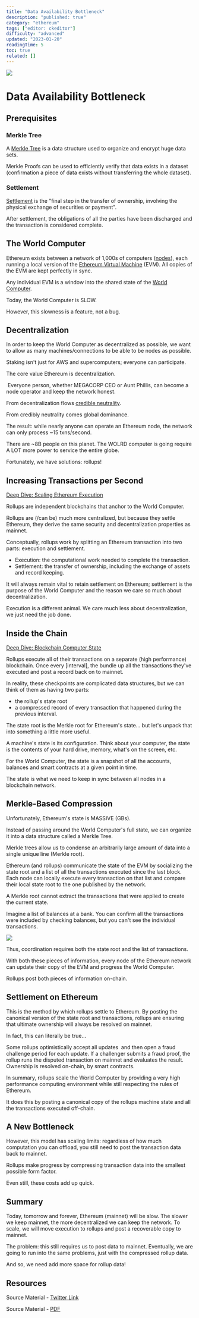 ```yaml
---
title: "Data Availability Bottleneck"
description: "published: true"
category: "ethereum"
tags: ["editor: ckeditor"]
difficulty: "advanced"
updated: "2023-01-20"
readingTime: 5
toc: true
related: []
---
```


![](/images/randomly-sampled-committees-2.jpeg)

# Data Availability Bottleneck

## Prerequisites

### Merkle Tree

A [Merkle Tree](https://inevitableeth.com/home/concepts/merkle-tree) is a data structure used to organize and encrypt huge data sets. 

Merkle Proofs can be used to efficiently verify that data exists in a dataset (confirmation a piece of data exists without transferring the whole dataset).

### Settlement

[Settlement](https://inevitableeth.com/home/concepts/settlement) is the "final step in the transfer of ownership, involving the physical exchange of securities or payment". 

After settlement, the obligations of all the parties have been discharged and the transaction is considered complete. 

## The World Computer

Ethereum exists between a network of 1,000s of computers ([nodes](https://inevitableeth.com/home/ethereum/network/node)), each running a local version of the [Ethereum Virtual Machine](https://inevitableeth.com/home/ethereum/evm) (EVM). All copies of the EVM are kept perfectly in sync. 

Any individual EVM is a window into the shared state of the [World Computer](https://inevitableeth.com/home/ethereum/world-computer).

Today, the World Computer is SLOW.

However, this slowness is a feature, not a bug. 

## Decentralization

In order to keep the World Computer as decentralized as possible, we want to allow as many machines/connections to be able to be nodes as possible. 

Staking isn't just for AWS and supercomputers; everyone can participate.

The core value Ethereum is decentralization.

 Everyone person, whether MEGACORP CEO or Aunt Phillis, can become a node operator and keep the network honest. 

From decentralization flows [credible neutrality](/concepts/credible-neutrality). 

From credibly neutrality comes global dominance.

The result: while nearly anyone can operate an Ethereum node, the network can only process ~15 txns/second.

There are ~8B people on this planet. The WOLRD computer is going require A LOT more power to service the entire globe.

Fortunately, we have solutions: rollups!

## Increasing Transactions per Second

[Deep Dive: Scaling Ethereum Execution](/ethereum/upgrades/scaling/execution)

Rollups are independent blockchains that anchor to the World Computer. 

Rollups are (/can be) much more centralized, but because they settle Ethereum, they derive the same security and decentralization properties as mainnet.

Conceptually, rollups work by splitting an Ethereum transaction into two parts: execution and settlement.

*   Execution: the computational work needed to complete the transaction.
*   Settlement: the transfer of ownership, including the exchange of assets and record keeping.

It will always remain vital to retain settlement on Ethereum; settlement is the purpose of the World Computer and the reason we care so much about decentralization.

Execution is a different animal. We care much less about decentralization, we just need the job done.

## Inside the Chain

[Deep Dive: Blockchain Computer State](/ethereum/evm/state-machine)

Rollups execute all of their transactions on a separate (high performance) blockchain. Once every \[interval\], the bundle up all the transactions they've executed and post a record back on to mainnet.

In reality, these checkpoints are complicated data structures, but we can think of them as having two parts: 

*   the rollup's state root
*   a compressed record of every transaction that happened during the previous interval.

The state root is the Merkle root for Ethereum's state... but let's unpack that into something a little more useful.

A machine's state is its configuration. Think about your computer, the state is the contents of your hard drive, memory, what's on the screen, etc.

For the World Computer, the state is a snapshot of all the accounts, balances and smart contracts at a given point in time. 

The state is what we need to keep in sync between all nodes in a blockchain network.

## Merkle-Based Compression

Unfortunately, Ethereum's state is MASSIVE (GBs).

Instead of passing around the World Computer's full state, we can organize it into a data structure called a Merkle Tree. 

Merkle trees allow us to condense an arbitrarily large amount of data into a single unique line (Merkle root).

Ethereum (and rollups) communicate the state of the EVM by socializing the state root and a list of all the transactions executed since the last block. Each node can locally execute every transaction on that list and compare their local state root to the one published by the network.

A Merkle root cannot extract the transactions that were applied to create the current state. 

Imagine a list of balances at a bank. You can confirm all the transactions were included by checking balances, but you can't see the individual transactions.

![](/images/data-availability-problem-1.jpeg)

Thus, coordination requires both the state root and the list of transactions. 

With both these pieces of information, every node of the Ethereum network can update their copy of the EVM and progress the World Computer.

Rollups post both pieces of information on-chain.

## Settlement on Ethereum

This is the method by which rollups settle to Ethereum. By posting the canonical version of the state root and transactions, rollups are ensuring that ultimate ownership will always be resolved on mainnet.

In fact, this can literally be true...

Some rollups optimistically accept all updates  and then open a fraud challenge period for each update. If a challenger submits a fraud proof, the rollup runs the disputed transaction on mainnet and evaluates the result.  Ownership is resolved on-chain, by smart contracts.

In summary, rollups scale the World Computer by providing a very high performance computing environment while still respecting the rules of Ethereum. 

It does this by posting a canonical copy of the rollups machine state and all the transactions executed off-chain.

## A New Bottleneck

However, this model has scaling limits: regardless of how much computation you can offload, you still need to post the transaction data back to mainnet. 

Rollups make progress by compressing transaction data into the smallest possible form factor. 

Even still, these costs add up quick.

## Summary

Today, tomorrow and forever, Ethereum (mainnet) will be slow. The slower we keep mainnet, the more decentralized we can keep the network. To scale, we will move execution to rollups and post a recoverable copy to mainnet.

The problem: this still requires us to post data to mainnet. Eventually, we are going to run into the same problems, just with the compressed rollup data. 

And so, we need add more space for rollup data!

## Resources

Source Material - [Twitter Link](https://twitter.com/SalomonCrypto/status/1571524423639007232)

Source Material - [PDF](/twitter-pdf-2022-09-18_data_availability_problem.pdf)
